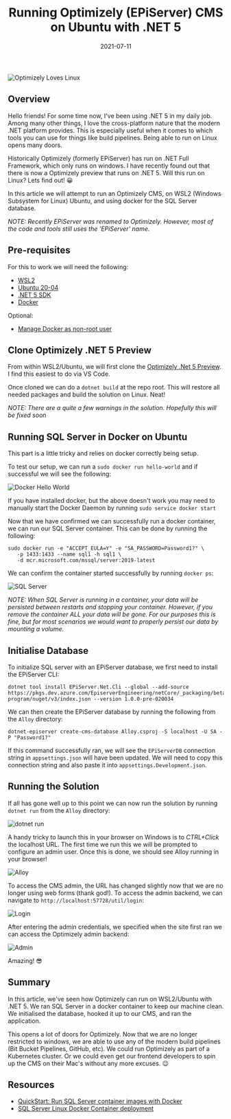 ﻿---
title: 'Running Optimizely (EPiServer) CMS on Ubuntu with .NET 5'
date: '2021-07-11'
lastmod: '2022-12-30'
tags: ['dotnet', 'cms', 'optimizely', 'ubuntu', 'docker']
draft: false
summary: 'An experiment to see if we can run Optimizely CMS on WSL2/Ubuntu with .NET 5.  SQL Server will also run on Ubuntu via Docker containers.'
images: ['/static/images/optimizely-dotnet-5-ubuntu/banner.png']
# canonicalUrl: https://tailwind-nextjs-starter-blog.vercel.app/blog/introducing-tailwind-nextjs-starter-blog
---

![Optimizely Loves Linux](/static/images/optimizely-dotnet-5-ubuntu/banner.png)

## Overview
Hello friends!  For some time now, I've been using .NET 5 in my daily job.  Among many other things, I love the cross-platform nature that the modern .NET platform provides.  This is especially useful when it comes to which tools you can use for things like build pipelines.  Being able to run on Linux opens many doors.

Historically Optimizely (formerly EPiServer) has run on .NET Full Framework, which only runs on windows.  I have recently found out that there is now a Optimizely preview that runs on .NET 5.  Will this run on Linux?  Lets find out! 😀

In this article we will attempt to run an Optimizely CMS, on WSL2 (Windows Subsystem for Linux) Ubuntu, and using docker for the SQL Server database.

*NOTE: Recently EPiServer was renamed to Optimizely.  However, most of the code and tools still uses the 'EPiServer' name.*

## Pre-requisites
For this to work we will need the following:
- [WSL2](https://docs.microsoft.com/en-us/windows/wsl/install-win10)
- [Ubuntu 20-04](https://www.microsoft.com/en-au/p/ubuntu-2004-lts/9n6svws3rx71)
- [.NET 5 SDK](https://tecadmin.net/how-to-install-net-core-on-ubuntu-20-04)
- [Docker](https://docs.docker.com/engine/install/ubuntu)

Optional:
- [Manage Docker as non-root user](https://docs.docker.com/engine/install/linux-postinstall/)

## Clone Optimizely .NET 5 Preview

From within WSL2/Ubuntu, we will first clone the [Optimizely .Net 5 Preview](https://github.com/episerver/netcore-preview).  I find this easiest to do via VS Code.

Once cloned we can do a `dotnet build` at the repo root.  This will restore all needed packages and build the solution on Linux.  Neat!

*NOTE: There are a quite a few warnings in the solution.  Hopefully this will be fixed soon*

## Running SQL Server in Docker on Ubuntu

This part is a little tricky and relies on docker correctly being setup.

To test our setup, we can run a `sudo docker run hello-world` and if successful we will see the following:

![Docker Hello World](/static/images/optimizely-dotnet-5-ubuntu/docker-hello-world.png)

If you have installed docker, but the above doesn't work you may need to manually start the Docker Daemon by running `sudo service docker start`

Now that we have confirmed we can successfully run a docker container, we can run our SQL Server container.  This can be done by running the following:

```
sudo docker run -e "ACCEPT_EULA=Y" -e "SA_PASSWORD=Password1?" \
   -p 1433:1433 --name sql1 -h sql1 \
   -d mcr.microsoft.com/mssql/server:2019-latest
```

We can confirm the container started successfully by running `docker ps`:

![SQL Server](/static/images/optimizely-dotnet-5-ubuntu/sql-server.png)

*NOTE: When SQL Server is running in a container, your data will be persisted between restarts and stopping your container.  However, if you remove the container ALL your data will be gone.  For our purposes this is fine, but for most scenarios we would want to properly persist our data by mounting a volume.*

## Initialise Database
To initialize SQL server with an EPiServer database, we first need to install the EPiServer CLI:

```
dotnet tool install EPiServer.Net.Cli --global --add-source https://pkgs.dev.azure.com/EpiserverEngineering/netCore/_packaging/beta-program/nuget/v3/index.json --version 1.0.0-pre-020034
```

We can then create the EPiServer database by running the following from the `Alloy` directory:

```
dotnet-episerver create-cms-database Alloy.csproj -S localhost -U SA -P "Password1?"
```

If this command successfully ran, we will see the `EPiServerDB` connection string in `appsettings.json` will have been updated.  We will need to copy this connection string and also paste it into `appsettings.Development.json`.

## Running the Solution

If all has gone well up to this point we can now run the solution by running `dotnet run` from the `Alloy` directory:

![dotnet run](/static/images/optimizely-dotnet-5-ubuntu/dotnet-run.png)

A handy tricky to launch this in your browser on Windows is to *CTRL+Click* the localhost URL.  The first time we run this we will be prompted to configure an admin user.  Once this is done, we should see Alloy running in your browser!

![Alloy](/static/images/optimizely-dotnet-5-ubuntu/alloy.png)

To access the CMS admin, the URL has changed slightly now that we are no longer using web forms (thank god!).  To access the admin backend, we can navigate to `http://localhost:57728/util/login`:

![Login](/static/images/optimizely-dotnet-5-ubuntu/login.png)

After entering the admin credentials, we specified when the site first ran we can access the Optimizely admin backend:

![Admin](/static/images/optimizely-dotnet-5-ubuntu/admin.png)

Amazing! 😎

## Summary
In this article, we've seen how Optimizely can run on WSL2/Ubuntu with .NET 5.  We ran SQL Server in a docker container to keep our machine clean. We initialised the database, hooked it up to our CMS, and ran the application.

This opens a lot of doors for Optimizely.  Now that we are no longer restricted to windows, we are able to use any of the modern build pipelines (Bit Bucket Pipelines, GitHub, etc).  We could run Optimizely as part of a Kubernetes cluster.  Or we could even get our frontend developers to spin up the CMS on their Mac's without any more excuses. 😉

## Resources
- [QuickStart: Run SQL Server container images with Docker](https://docs.microsoft.com/en-us/sql/linux/quickstart-install-connect-docker?view=sql-server-ver15&pivots=cs1-bash)
- [SQL Server Linux Docker Container deployment](https://docs.microsoft.com/en-us/sql/linux/sql-server-linux-docker-container-deployment?view=sql-server-ver15&pivots=cs1-bash)
